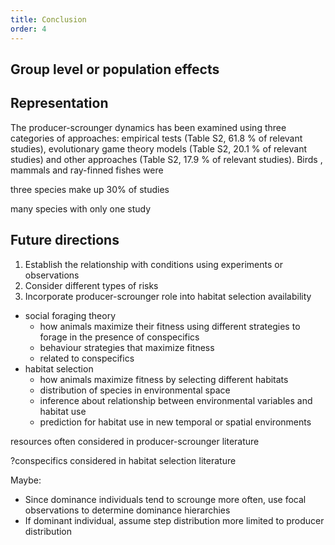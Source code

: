 ```yaml
---
title: Conclusion
order: 4
---
```



## Group level or population effects

<!-- why are producer-scrounger dynamics important to consider? -->

<!--
- Population
	- Scrounging can act as a population regulator by reducing population level foraging efficiency and intake rate and allowing larger population sizes of predators (Coolen_2007)
	- Social foraging can stabilize one prey and two prey systems when scrounging is prevalent in predators (Toyokawa_2017) (Vickery_2020)
	- Scrounging can lower the growth rate of a population (Toyokawa_2017)
	- Scrounging can allow prey resources to persist at higher densities than if scrounging was absent (Toyokawa_2017) (Vickery_2020)
	- Presence of scroungers in a predator can reduce the total amount of resource acquired by the group (Vickery_2020)
	- Presence of scroungers in a predator can limit group size (Vickery_2020)
	- Presence of scroungers in a predator can limit a predator's ability to outcompete other species promoting stability and species diversity (Vickery_2020)
	- Scrounging will not stability population dynamics, food chains and competitor interactions under all cases, if scrounging is too prevalent it can push the population to extinction  	- Other factors such as food abundance, variations in weather, predators and parasites may have stronger effects that can completely obscure the effects of scrounging on populations (Vickery_2020)



Stable dimorphic learning
-->

## Representation


The producer-scrounger dynamics has been examined using three categories of approaches: empirical tests (Table S2, 61.8 % of relevant studies), evolutionary game theory models (Table S2, 20.1 % of relevant studies) and other approaches (Table S2, 17.9 % of relevant studies). Birds , mammals and ray-finned fishes were

three species make up 30% of studies

many species with only one study

<!-- remove "Notables" from results and move here or discussion -->



## Future directions

1. Establish the relationship with conditions using experiments or observations
1. Consider different types of risks
1. Incorporate producer-scrounger role into habitat selection availability



- social foraging theory
    - how animals maximize their fitness using different strategies to forage in the presence of conspecifics
    - behaviour strategies that maximize fitness
    - related to conspecifics
- habitat selection
    - how animals maximize fitness by selecting different habitats
    - distribution of species in environmental space
    - inference about relationship between environmental variables and habitat use
    - prediction for habitat use in new temporal or spatial environments


resources often considered in producer-scrounger literature

?conspecifics considered in habitat selection literature



Maybe:

- Since dominance individuals tend to scrounge more often, use focal observations to determine dominance hierarchies 
- If dominant individual, assume step distribution more limited to producer distribution


<!--
 A producer should leave a patch earlier than a scrounger if the producer has a finder's share (Rita_1997)
-->
